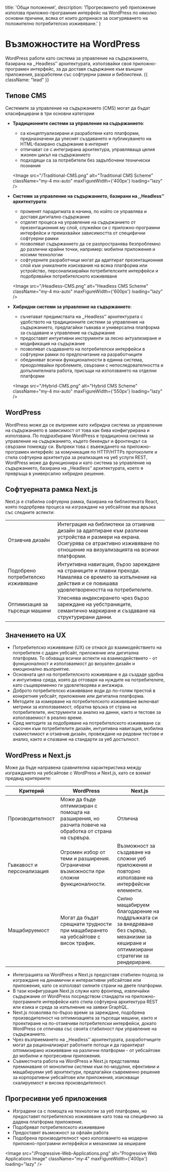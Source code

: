 
  title: 'Общи положения',
  description: 'Прогресвиното уеб приложение използва приложно-програмния интерфейс на WordPress по няколко основни причини, всяка от които допринася за осигуряването на положително потребителско изживяване.'
}

<HeroPattern />

# Възможностите на WordPress

WordPress работи като система за управление на съдържанието, базирана на ,,Headless’’ архитектурата, използвайки своя приложно-програмен интерфейс, 
за да доставя съдържание към външни приложения, разработени със софтуерни рамки и библиотеки. {{ className: "lead" }}

## Типове CMS

Системите за управление на съдържанието (CMS) могат да бъдат класифицирани в три основни категории

- **Традиционните системи за управление на съдържанието**:
  - са концептуализирани и разработени като платформи, предназначени да улеснят създаването и публикуването на HTML-базирано съдържание в интернет
  - отличават се с интегрирана архитектура, управляваща целия жизнен цикъл на съдържанието
  - подходящи са за потребители без задълбочени технически познания

  <Image 
    src="/Traditional-CMS.png" 
    alt="Traditional CMS Scheme"
    className="my-4 mx-auto"
    maxFigureWidth={'400px'}
    loading="lazy" 
  />

- **Системи за управление на съдържанието, базирани на ,,Headless’’ архитектурата**:
  - променят парадигмата в начина, по който се управлява и доставя дигитално съдържание
  - отделят процеса на управление на съдържанието от презентационния му слой, служейки си с приложно-програмни интерфейси и премахвайки зависимостта от специфични софтуерни рамки
  - позволяват съдържанието да се разпространява безпроблемно до различни крайни точки, например: мобилни приложения и носими технологии
  - софтуерните разработчици могат да адаптират презентационния слой към уникалните изисквания на всяка платформа или устройство, персонализирайки потребителските интерфейси и подобрявайки потребителското изживяване

  <Image 
    src="/Headless-CMS.png" 
    alt="Headless CMS Scheme"
    className="my-4 mx-auto"
    maxFigureWidth={'600px'}
    loading="lazy" 
  />

- **Хибридни системи за управление на съдържанието**:
  - съчетават предимствата на ,,Headless’’ архитектурата с удобството на традиционните системи за управление на съдържанието, предлагайки гъвкава и универсална платформа за създаване и управление на съдържание
  - предоставят интуитивни инструменти за лесно актуализиране и модификация на съдържание
  - позволяват създаването на потребителски интерфейси в софтуерни рамки по предпочитание на разработчиците
  - обединяват всички функционалности в единна система, преодолявайки проблемите, свързани с непоследователността и допълнителната работа, присъщи на използването на отделни платформи

  <Image 
    src="/Hybrid-CMS.png" 
    alt="Hybrid CMS Scheme"
    className="my-4 mx-auto"
    maxFigureWidth={'550px'}
    loading="lazy" 
  />

## WordPress

WordPress може да се въприеме като хибридна система за управление на съдържанието в зависимост от това как бива конфигурирана и използвана. По подразбиране WordPress е традиционна система за управление на съдържанието, където бекендът и фронтендът са свързани помежду си. Въпреки това с въвеждането на приложно-програмен интерфейс за комуникация по HTTP/HTTPs протоколите и стила софтуерна архитектура за реализация на уеб услуги REST, WordPress може да функционира и като система за управление на съдържанието, базирана на ,,Headless’’ архитектурата, което я превръща в универсално хибридно решение.

## Софтуерната рамка Next.js

Next.js е стабилна софтуерна рамка, базирана на библиотеката React, която подорбрява процеса на изграждане на уебсайтове във връзка със следните аспекти:

<TABLE striped={false}>
  <TBODY>
    <TR>
      <TD>Отзивчив дизайн</TD>
      <TD>Интеграция на библиотеки за отзивчив дизайн за адаптиране към различни устройства и размери на екрана. Осигурява се атрактивно изживяване по отношение на визуализацията на всички платформи.</TD>
    </TR>
    <TR>
      <TD>Подобрено потребителско изживяване</TD>
      <TD>Интуитивна навигация, бързо зареждане на страниците и плавни преходи. Намалява се времето за изпълнение на действия и се повишава удовлетвореността на потребителите.</TD>
    </TR>
    <TR>
      <TD>Оптимизация за търсещи машини</TD>
      <TD>Улеснява индексирането чрез бързо зареждане на уебстраниците, семантично маркиране и създаване на структурирани данни.</TD>
    </TR>
  </TBODY>
</TABLE>

## Значението на UX

- Потребителско изживяване (UX) се отнася до взаимодействието на потребителя с даден уебсайт, приложение или дигитална платформа. То обхваща всички аспекти на взаимодействието - от функционалност и използваемост до визуален дизайн и емоционално възприятие. 
- Основната цел на потребителското изживяване е да създаде удобна и интуитивна среда, която да отговаря на нуждите на потребителите, като същевременно ги удовлетворява и ангажира.
- Доброто потребителско изживяване води до по-голям престой в конкретния уебсайт, приложение или дигитална платформа.
- Методите за измерване на потребителското изживяване включват метрики за използваемост, обратна връзка от страна на потребителите, инструменти за анализ на данни, както и тестове за използваемост в реално време.
- Сред методите за подобряване на потребителското изживяване са: насочен към потребителите дизайн, интуитивна навигация, мобилна съвместимост и отзивчив дизайн, провеждане на редовни тестове и анализ, както и спазване на стандарти за уеб достъпност.

## WordPress и Next.js

Може да бъде направена сравнителна характеристика между изграждането на уебсайтове с WordPress и Next.js, като се вземат предвид критериите:

<TABLE>
  <THEAD>
    <TR>
      <TH>Критерий</TH>
      <TH>WordPress</TH>
      <TH>Next.js</TH>
    </TR>
  </THEAD>
  <TBODY>
    <TR>
      <TD>Производителност</TD>
      <TD>Може да бъде оптимизиран с помощта на разширения, но разчита повече на обработка от страна на сървъра.</TD>
      <TD>Отлична</TD>
    </TR>
    <TR>
      <TD>Гъвкавост и персонализация</TD>
      <TD>Огромен избор от теми и разширения. Ограничени възможности при сложни функционалности.</TD>
      <TD>Възможност за създаване на сложни уеб приложения и повторно използване на интерфейсни елементи.</TD>
    </TR>
    <TR>
      <TD>Мащабируемост</TD>
      <TD>Могат да бъдат срещнати трудности при мащабирането на уебсайтове с висок трафик.</TD>
      <TD>Силно мащабируем благодарение на поддръжката си за внедряване без сървър, механизми за кеширане и оптимизирани стратегии за рендериране.</TD>
    </TR>
  </TBODY>
</TABLE>

- Интеграцията на WordPress и Next.js предоставя стабилен подход за изграждане на динамични и интерактивни уебсайтове или приложения, като се използват силните страни на двете платформи. 
- В тази конфигурация Next.js служи като фронтенд, извличайки съдържание от WordPress посредством стандарти на приложно-програмните интерфейси като стила софтуерна архитектура REST или езика и среда за изпълнение на заявки GraphQL.
- Next.js позволява по-бързо време за зареждане, подобрена производителност на оптимизацията за търсещи машини, както и проектиране на по-отзивчиви потребителски интерфейси, докато WordPress се отличава със своята стабилност при управление на съдържанието. 
- Чрез възприемането на ,,Headless’’ архитектурата, разработчиците могат да рационализират работните потоци и да гарантират оптимизирано изживяване на различни платформи - от уебсайтове до мобилни и прогресивни приложения. 
- Съвместната работа на WordPress и Next.js представлява преминаване от монолитни системи към по-модулни, ефективни и мащабируеми уеб архитектури, предлагайки съвременно решение за корпоративни уебсайтове или приложения, изискващи скалируемост и висока производителност.

## Прогресивни уеб приложения

- Изградени са с помощта на технологии за уеб платформи, но предоставят потребителско изживяване като това на специфично за дадена платформа приложение. 
- Подобряват потребителското изживяване
- Предоставят възможност за офлайн работа
- Подобрена производителност чрез използването на модерни приложно-програмни интерфейси и механизми за кеширане

<Image 
  src="/Progressive-Web-Applications.png" 
  alt="Progressive Web Applications Image"
  className="my-4"
  maxFigureWidth={'400px'}
  loading="lazy" 
/>